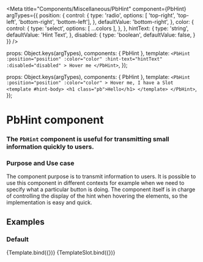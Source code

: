 
<Meta
  title="Components/Miscellaneous/PbHint"
  component={PbHint}
  argTypes={{
    position: {
      control: {
        type: 'radio',
        options: [ 'top-right', 'top-left', 'bottom-right', 'bottom-left'],
      },
      defaultValue: 'bottom-right',
    },
    color: {
      control: {
        type: 'select',
        options: [ ...colors ],
      },
    },
    hintText: {
      type: 'string',
      defaultValue: 'Hint Text',
    },
    disabled: {
      type: 'boolean',
      defaultValue: false,
    }
  }}
/>

  props: Object.keys(argTypes),
  components: { PbHint },
  template: `
    <PbHint
      :position="position"
      :color="color"
      :hint-text="hintText"
      :disabled="disabled"
    >
      Hover me
    </PbHint>
  `,
});

  props: Object.keys(argTypes),
  components: { PbHint },
  template: `
    <PbHint
      :position="position"
      :color="color"
    >
      Hover me, I have a Slot
      <template #hint-body>
        <h1 class="pb">Hello</h1>
      </template>
    </PbHint>
  `,
});

# **PbHint component**
### The `PbHint` component is useful for transmitting small information quickly to users.

### Purpose and Use case

The component purpose is to transmit information to users.
It is possible to use this component in different contexts for example when we need to specify what a particular button is doing.
The component itself is in charge of controlling the display of the hint when hovering the elements, so the implementation is easy and quick.

## Examples

### Default

<Canvas>
  <Story name="Default" height="auto" parameters={{ layout: 'centered' }}>
    {Template.bind({})}
  </Story>
</Canvas>

<Canvas>
  <Story name="Slot" height="auto" parameters={{ layout: 'centered' }}>
    {TemplateSlot.bind({})}
  </Story>
</Canvas>
